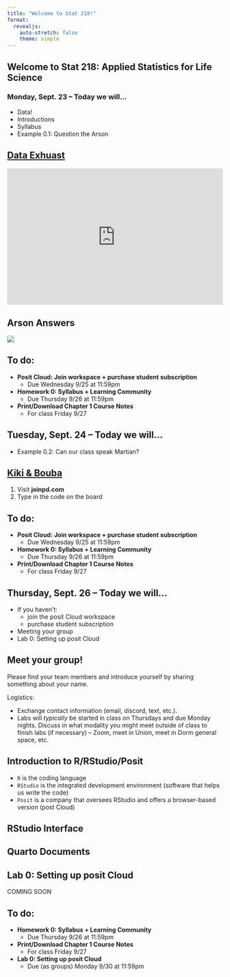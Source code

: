 ```yaml
---
title: "Welcome to Stat 218!"
format: 
  revealjs:
    auto-stretch: false
    theme: simple
---
```


## Welcome to Stat 218: Applied Statistics for Life Science
### Monday, Sept. 23 -- Today we will...

+ Data!
+ Introductions
+ Syllabus
+ Example 0.1: Question the Arson

## [Data Exhuast](https://www.mentimeter.com/app/presentation/n/almgfqk1j8au8j1yr9bk1doa6be8eeh7/edit?question=7scywvud8ffw)

<div style='position: relative; padding-bottom: 56.25%; padding-top: 35px; height: 0; overflow: hidden;'><iframe sandbox='allow-scripts allow-same-origin allow-presentation' allowfullscreen='true' allowtransparency='true' frameborder='0' height='315' src='https://www.mentimeter.com/app/presentation/almgfqk1j8au8j1yr9bk1doa6be8eeh7/embed' style='position: absolute; top: 0; left: 0; width: 100%; height: 100%;' width='420'></iframe></div>

## Arson Answers

![](images/arson-answers.PNG)

## To do:

+ **Posit Cloud: Join workspace + purchase student subscription**
  + Due Wednesday 9/25 at 11:59pm
+ **Homework 0: Syllabus + Learning Community**
  + Due Thursday 9/26 at 11:59pm
+ **Print/Download Chapter 1 Course Notes**
  + For class Friday 9/27

## Tuesday, Sept. 24 -- Today we will...

+ Example 0.2: Can our class speak Martian?

## [Kiki & Bouba](https://app.peardeck.com/home)

:::callout-note
1. Visit **joinpd.com**
2. Type in the code on the board
:::

## To do:

+ **Posit Cloud: Join workspace + purchase student subscription**
  + Due Wednesday 9/25 at 11:59pm
+ **Homework 0: Syllabus + Learning Community**
  + Due Thursday 9/26 at 11:59pm
+ **Print/Download Chapter 1 Course Notes**
  + For class Friday 9/27
  
## Thursday, Sept. 26 -- Today we will...

+ If you haven't:
  + join the posit Cloud workspace
  + purchase student subscription
+ Meeting your group
+ Lab 0: Setting up posit Cloud

## Meet your group!

Please find your team members and introduce yourself by sharing something about your name.

Logistics:

+ Exchange contact information (email, discord, text, etc.).
+ Labs will *typically* be started in class on Thursdays and due Monday nights. Discuss in what modality you might meet outside of class to finish labs (if necessary) -- Zoom, meet in Union, meet in Dorm general space, etc.

## Introduction to R/RStudio/Posit

+ `R` is the coding language
+ `RStudio` is the integrated development environment (software that helps us write the code)
+ `Posit` is a company that oversees RStudio and offers a browser-based version (post Cloud)

## RStudio Interface

## Quarto Documents

## Lab 0: Setting up posit Cloud

COMING SOON

## To do:
+ **Homework 0: Syllabus + Learning Community**
  + Due Thursday 9/26 at 11:59pm
+ **Print/Download Chapter 1 Course Notes**
  + For class Friday 9/27
+ **Lab 0: Setting up posit Cloud**
  + Due (as groups) Monday 9/30 at 11:59pm
